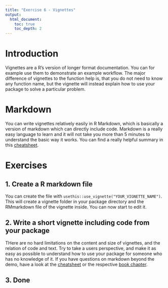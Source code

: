 ```yaml
---
title: "Exercise 6 - Vignettes"
output:
  html_document:
    toc: true
    toc_depth: 2
---
```


# Introduction

Vignettes are a R's version of longer format documentation. You can for example use them to demonstrate an example workflow. The major difference of vignettes to the function help is, that you do not need to know any function name, but the vignette will instead explain how to use your package to solve a particular problem. 

# Markdown
You can write vignettes relatively easily in R Markdown, which is basically a version of markdown which can directly include code. Markdown is a really easy language to learn and it will not take you more than 5 minutes to understand the basic way it works. You can find a really helpful summary in this [cheatsheet](https://www.rstudio.com/wp-content/uploads/2015/02/rmarkdown-cheatsheet.pdf).

# Exercises

## 1. Create a R markdown file
You can create the file with `usethis::use_vignette("YOUR_VIGNETTE_NAME")`. This will create a vignette folder in your package directory and the RMmarkdown file of the vignette inside. You can now start to edit it.

## 2. Write a short vignette including code from your package
THere are no hard limitations on the content and size of vignettes, and the relation of code and text. Try to take a users perspective, and make it as easy as possible to understand how to use your package for someone who has no knowledge of it. If you have questions on markdown beyond the demo, have a look at the [cheatsheet](https://www.rstudio.com/wp-content/uploads/2015/02/rmarkdown-cheatsheet.pdf) or the respective [book chapter](http://r-pkgs.had.co.nz/vignettes.html).


## 3. Done


<!-- # Demo -->
<!-- usethis::use_vignette("uses_genus") -->

<!-- # Introduction -->

<!-- ```{r setup} -->

<!-- ``` -->

<!-- # Plotting traditional use per genus -->


<!-- ```{r, fig.width = 10} -->
<!-- plot_use("Combretum") -->
<!-- ``` -->

<!-- ```{r} -->
<!-- plot_organ("Ziziphus") -->
<!-- ``` -->

